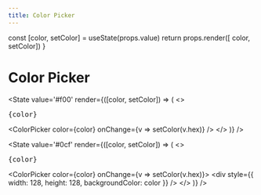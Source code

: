 ```yaml
---
title: Color Picker
---
```



  const [color, setColor] = useState(props.value)
  return props.render([ color, setColor])
}

# Color Picker

<State value='#f00'
  render={([color, setColor]) => (
  <>
    <pre>{color}</pre>
    <ColorPicker
      color={color}
      onChange={v => setColor(v.hex)}
    />
  </>
  )}
/>

<State value='#0cf'
  render={([color, setColor]) => (
  <>
    <pre>{color}</pre>
    <ColorPicker
      color={color}
      onChange={v => setColor(v.hex)}>
      <div
        style={{
          width: 128,
          height: 128,
          backgroundColor: color
        }}
      />
    </ColorPicker>
  </>
  )}
/>
